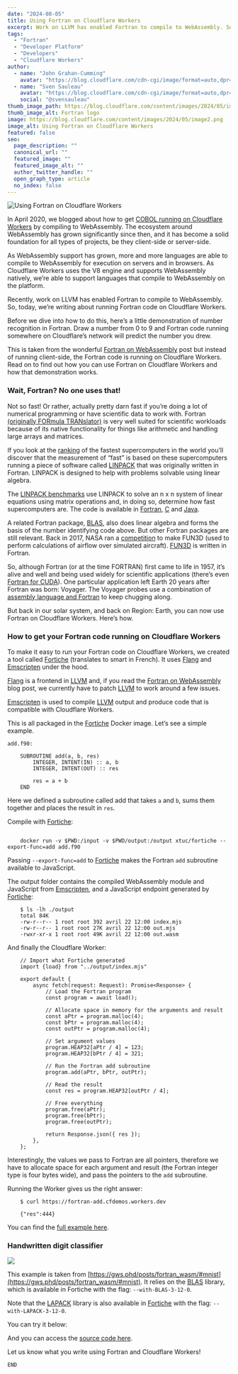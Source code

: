 ```yaml
---
date: "2024-08-05"
title: Using Fortran on Cloudflare Workers
excerpt: Work on LLVM has enabled Fortran to compile to WebAssembly. So, today, we’re writing about running Fortran code on Cloudflare Workers...
tags:
  - "Fortran"
  - "Developer Platform"
  - "Developers"
  - "Cloudflare Workers"
author:
  - name: "John Grahan-Cumming"
    avatar: "https://blog.cloudflare.com/cdn-cgi/image/format=auto,dpr=3,width=64,height=64/https://blog.cloudflare.com/content/images/2017/03/url-2.jpg"
  - name: "Sven Sauleau"
    avatar: "https://blog.cloudflare.com/cdn-cgi/image/format=auto,dpr=3,width=64,height=64/https://blog-cloudflare-com-assets.storage.googleapis.com/2020/09/7cBY6-H7_400x400--1-.jpg"
    social: "@svensauleau"
thumb_image_path: https://blog.cloudflare.com/content/images/2024/05/image2.png
thumb_image_alt: Fortran logo
image: https://blog.cloudflare.com/content/images/2024/05/image2.png
image_alt: Using Fortran on Cloudflare Workers
featured: false
seo:
  page_description: ""
  canonical_url: ""
  featured_image: ""
  featured_image_alt: ""
  author_twitter_handle: ""
  open_graph_type: article
  no_index: false
---
```


![Using Fortran on Cloudflare Workers](https://blog.cloudflare.com/content/images/2024/05/image2.png)

In April 2020, we blogged about how to get [COBOL running on Cloudflare
Workers](https://blog.cloudflare.com/cloudflare-workers-now-support-cobol) by
compiling to WebAssembly. The ecosystem around WebAssembly has grown
significantly since then, and it has become a solid foundation for all types
of projects, be they client-side or server-side.

As WebAssembly support has grown, more and more languages are able to compile
to WebAssembly for execution on servers and in browsers. As Cloudflare Workers
uses the V8 engine and supports WebAssembly natively, we’re able to support
languages that compile to WebAssembly on the platform.

Recently, work on LLVM has enabled Fortran to compile to WebAssembly. So,
today, we’re writing about running Fortran code on Cloudflare Workers.

Before we dive into how to do this, here’s a little demonstration of number
recognition in Fortran. Draw a number from 0 to 9 and Fortran code running
somewhere on Cloudflare’s network will predict the number you drew.

This is taken from the wonderful [Fortran on WebAssembly](https://gws.phd/posts/fortran_wasm/) post but instead of running
client-side, the Fortran code is running on Cloudflare Workers. Read on to
find out how you can use Fortran on Cloudflare Workers and how that
demonstration works.

### Wait, Fortran? No one uses that!

Not so fast! Or rather, actually pretty darn fast if you’re doing a lot of
numerical programming or have scientific data to work with. Fortran
[(originally FORmula TRANslator)](https://en.wikipedia.org/wiki/Fortran#Naming) is very well suited
for scientific workloads because of its native functionality for things like
arithmetic and handling large arrays and matrices.

If you look at the [ranking](https://en.wikipedia.org/wiki/TOP500) of the
fastest supercomputers in the world you’ll discover that the measurement of
“fast” is based on these supercomputers running a piece of software called
[LINPACK](https://en.wikipedia.org/wiki/LINPACK) that was originally written
in Fortran. LINPACK is designed to help with problems solvable using linear
algebra.

The [LINPACK benchmarks](https://en.wikipedia.org/wiki/LINPACK_benchmarks) use
LINPACK to solve an n x n system of linear equations using matrix operations
and, in doing so, determine how fast supercomputers are. The code is available
in [Fortran](https://www.netlib.org/benchmark/linpackd),
[C](https://www.netlib.org/benchmark/linpackc) and
[Java](https://www.netlib.org/benchmark/linpackjava/).

A related Fortran package, [BLAS](https://www.netlib.org/blas/), also does
linear algebra and forms the basis of the number identifying code above. But
other Fortran packages are still relevant. Back in 2017, NASA ran a
[competition](https://www.bbc.com/news/technology-39803425) to make FUN3D
(used to perform calculations of airflow over simulated aircraft).
[FUN3D](https://fun3d.larc.nasa.gov/) is written in Fortran.

So, although Fortran (or at the time FORTRAN) first came to life in 1957, it’s
alive and well and being used widely for scientific applications (there’s even
[Fortran for CUDA](https://developer.nvidia.com/cuda-fortran)). One particular
application left Earth 20 years after Fortran was born: Voyager. The Voyager
probes use a combination of [assembly language and Fortran](https://www.popularmechanics.com/space/a17991/voyager-1-voyager-2-retiring-engineer/) to keep chugging along.

But back in our solar system, and back on Region: Earth, you can now use
Fortran on Cloudflare Workers. Here’s how.

### How to get your Fortran code running on Cloudflare Workers

To make it easy to run your Fortran code on Cloudflare Workers, we created a
tool called [Fortiche](https://github.com/cloudflare/fortiche) (translates to
smart in French). It uses [Flang](https://flang.llvm.org/docs/) and
[Emscripten](https://emscripten.org) under the hood.

[Flang](https://flang.llvm.org/docs/) is a frontend in
[LLVM](https://en.wikipedia.org/wiki/LLVM) and, if you read the [Fortran on
WebAssembly](https://gws.phd/posts/fortran_wasm/) blog post, we currently have
to patch [LLVM](https://en.wikipedia.org/wiki/LLVM) to work around a few
issues.

[Emscripten](https://emscripten.org) is used to compile
[LLVM](https://en.wikipedia.org/wiki/LLVM) output and produce code that is
compatible with Cloudflare Workers.

This is all packaged in the [Fortiche](https://github.com/cloudflare/fortiche)
Docker image. Let’s see a simple example.

```
add.f90:

    SUBROUTINE add(a, b, res)
        INTEGER, INTENT(IN) :: a, b
        INTEGER, INTENT(OUT) :: res

        res = a + b
    END
```

Here we defined a subroutine called add that takes `a` and `b`, sums them
together and places the result in `res`.

Compile with [Fortiche](https://github.com/cloudflare/fortiche):

```

    docker run -v $PWD:/input -v $PWD/output:/output xtuc/fortiche --export-func=add add.f90
```

Passing `--export-func=add` to
[Fortiche](https://github.com/cloudflare/fortiche) makes the Fortran `add`
subroutine available to JavaScript.

The output folder contains the compiled WebAssembly module and JavaScript from
[Emscripten](https://emscripten.org), and a JavaScript endpoint generated by
[Fortiche](https://github.com/cloudflare/fortiche):

```
    $ ls -lh ./output
    total 84K
    -rw-r--r-- 1 root root 392 avril 22 12:00 index.mjs
    -rw-r--r-- 1 root root 27K avril 22 12:00 out.mjs
    -rwxr-xr-x 1 root root 49K avril 22 12:00 out.wasm
```

And finally the Cloudflare Worker:

```
    // Import what Fortiche generated
    import {load} from "../output/index.mjs"

    export default {
        async fetch(request: Request): Promise<Response> {
            // Load the Fortran program
            const program = await load();

            // Allocate space in memory for the arguments and result
            const aPtr = program.malloc(4);
            const bPtr = program.malloc(4);
            const outPtr = program.malloc(4);

            // Set argument values
            program.HEAP32[aPtr / 4] = 123;
            program.HEAP32[bPtr / 4] = 321;

            // Run the Fortran add subroutine
            program.add(aPtr, bPtr, outPtr);

            // Read the result
            const res = program.HEAP32[outPtr / 4];

            // Free everything
            program.free(aPtr);
            program.free(bPtr);
            program.free(outPtr);

            return Response.json({ res });
        },
    };
```

Interestingly, the values we pass to Fortran are all pointers, therefore we
have to allocate space for each argument and result (the Fortran integer type
is four bytes wide), and pass the pointers to the `add` subroutine.

Running the Worker gives us the right answer:

```
    $ curl https://fortran-add.cfdemos.workers.dev

    {"res":444}
```

You can find the [full example here](https://github.com/cloudflare/fortiche/tree/main/examples/add).

### Handwritten digit classifier

![](https://blog.cloudflare.com/content/images/2024/05/image1-2.png)

This example is taken from [https://gws.phd/posts/fortran_wasm/#mnist](https://gws.phd/posts/fortran_wasm/#mnist). It
relies on the [BLAS](https://www.netlib.org/blas/) library, which is available
in Fortiche with the flag: `--with-BLAS-3-12-0`.

Note that the [LAPACK](https://en.wikipedia.org/wiki/LAPACK) library is also
available in [Fortiche](https://github.com/cloudflare/fortiche) with the flag:
`--with-LAPACK-3-12-0`.

You can try it below:

And you can access the [source code here](https://github.com/cloudflare/fortiche/tree/main/examples/handwritten-digit-classifier).

Let us know what you write using Fortran and Cloudflare Workers!

`END`
